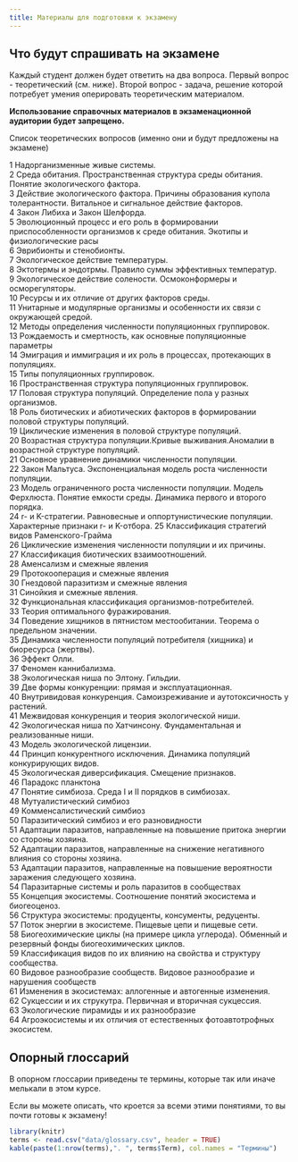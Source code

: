 ```yaml
---
title: Материалы для подготовки к экзамену
---
```


## Что будут спрашивать на экзамене

Каждый студент должен будет ответить на два вопроса. Первый вопрос - теоретический (см. ниже). Второй вопрос - задача, решение которой потребует умения оперировать теоретическим материалом.


**Использование справочных материалов в экзаменационной аудитории будет запрещено.**  

Список теоретических вопросов (именно они и будут предложены на экзамене)

<!-- **Восклицательным знаком (!) помечены те вопросы, ответы на которые были даны на семинарах или в литературе, рекомендованной для самостоятельного изучения (самостоятельные работы №№ 1, 2, 3)** -->

<!-- 1.Надорганизменные живые системы.       -->
<!-- 2.Среда обитания. Пространственная структура среды обитания. Понятие экологического фактора.    -->
<!-- 3.Действие экологического фактора. Причины образования купола толерантности. Витальное и сигнальное действие факторов.    -->
<!-- 4.Закон Либиха и Закон Шелфорда.    -->
<!-- 5!.Эволюционный процесс и его роль в формировании приспособленности организмов к среде обитания. Экотипы и физиологические расы     -->
<!-- 6.Эврибионты и стенобионты.     -->
<!-- 7!.Изменение реакции организмов на действие экологического фактора в пространстве и времени. Ритмы в активности организмов: Циркадные и лунные ритмы.      -->
<!-- 8.Классификации экологических факторов.     -->
<!-- 9!.Экологическое действие света (фотопериодизм)     -->
<!-- 10!.Экологическое действие света (сциофиты и гелиофиты)    -->
<!-- 11!.Экологическое действие температуры.     -->
<!-- 12.Эктотермы и эндотрмы. Правило суммы эффективных температур.      -->
<!-- 13.Экологическое действие солености. Осмоконформеры и осморегуляторы.     -->
<!-- 14.Ресурсы и их отличие от других факторов среды.     -->
<!-- 15.Унитарные и модулярные организмы и особенности их связи с окружающей средой.     -->
<!-- 16.Методы определения численности популяционных группировок.     -->
<!-- 17.Рождаемость и смертность, как основные популяционные параметры     -->
<!-- 18.Эмиграция и иммиграция и их роль в процессах, протекающих в популяциях.     -->
<!-- 19.Типы популяционных группировок.     -->
<!-- 20.Пространственная структура популяционных группировок.     -->
<!-- 21.Половая структура популяций. Определение пола у разных организмов.     -->
<!-- 22.Роль биотических и абиотических факторов в формировании половой структуры популяций.     -->
<!-- 23.Циклические изменения в половой структуре популяций.     -->
<!-- 24.Возрастная структура популяции.Кривые выживания.Аномалии в возрастной структуре популяций.     -->
<!-- 25.Основное уравнение динамики численности популяции.     -->
<!-- 26.Закон Мальтуса. Экспоненциальная модель роста численности популяции.     -->
<!-- 27.Модель ограниченного роста численности популяции. Модель Ферхлюста. Понятие емкости среды. Динамика первого и второго порядка.     -->
<!-- 28.r- и K-стратегии. Равновесные и оппортунистические популяции. Характерные признаки r- и K-отбора. -->
<!-- 29.Классификация стратегий видов Раменского-Грайма     -->
<!-- 30.Циклические изменения численности популяции и их причины.     -->
<!-- 31.Классификация симфизиологичских связей     -->
<!-- 32.Классификация взаимоотношений по результату взаимодействий.     -->
<!-- 33.Аменсализм и смежные явления      -->
<!-- 34.Протокооперация и смежные явления     -->
<!-- 35.Гнездовой паразитизм и смежные явления     -->
<!-- 36.Cинойкия и смежные явления.     -->
<!-- 37.Функциональная классификация организмов-потребителей.     -->
<!-- 38.Теория оптимального фуражирования.     -->
<!-- 39.Поведение хищников в пятнистом местообитании. Теорема о предельном значении.     -->
<!-- 40.Динамика численности популяций потребителя (хищника) и биоресурса (жертвы).     -->
<!-- 41.Эффект Олли.      -->
<!-- 42.Феномен каннибализма.     -->
<!-- 43.Экологическая ниша по Элтону. Гильдии.     -->
<!-- 44.Две формы конкуренции: прямая и эксплуатационная.       -->
<!-- 45.Внутривидовая конкуренция. Самоизреживание и аутотоксичность у растений.      -->
<!-- 46.Межвидовая конкуренция и теория экологической ниши.      -->
<!-- 47.Экологическая ниша по Хатчинсону. Фундаментальная и реализованные ниши.      -->
<!-- 48.Модель экологической лицензии.      -->
<!-- 49.Принцип конкурентного исключения. Динамика популяций конкурирующих видов.      -->
<!-- 50.Особенности конкурентных взаимоотношений в растительных сообществах      -->
<!-- 51.Экологическая диверсификация. Смещение признаков.       -->
<!-- 52.Парадокс планктона      -->
<!-- 53.Влияние межвидовой и внутривидовой конкуренции на место видов в экосистеме.        -->
<!-- 54.Понятие симбиоза. Среда I и II порядков в симбиозах.        -->
<!-- 55.Стратегии симбионтов и хозяев в становлении разных типов симбиозов.       -->
<!-- 56.Мутуалистический симбиоз      -->
<!-- 57.Комменсалистический симбиоз       -->
<!-- 58.Паразитический симбиоз и его разновидности       -->
<!-- 59.Адаптации паразитов, направленные на повышение притока энергии со стороны хозяина.       -->
<!-- 60.Адаптации паразитов, направленные на снижение негативного влияния со стороны хозяина.       -->
<!-- 61.Адаптации паразитов, направленные на повышение вероятности заражения следующего хозяина.       -->
<!-- 62.Паразитарные системы и роль паразитов в сообществах        -->
<!-- 63.Концепция экосистемы. Соотношение понятий экосистема и биогеоценоз.       -->
<!-- 64!.Автотрофный и гетеротрофный компоненты экосистемы, их пространственное и временнóе разделение.     -->
<!-- 65.Структура экосистемы: продуценты, консументы, редуценты.       -->
<!-- 66.Поток энергии в экосистеме. Пищевые цепи и пищевые сети.      -->
<!-- 67!.Биогеохимические циклы (на примере цикла углерода). Обменный и резервный фонды биогеохимических циклов.       -->
<!-- 68.Классификация видов по их влиянию на свойства и структуру сообщества.       -->
<!-- 69.Видовое разнообразие сообществ. Видовое разнообразие и нарушения сообществ       -->
<!-- 70!.Изменения в экосистемах: аллогенные и автогенные изменения.       -->
<!-- 71!.Cукцессии и их струкутра. Первичная и вторичная сукцессия.       -->
<!-- 72!.Флуктуации и их разнообразие.       -->
<!-- 73.Экосистемный и популяционный подход в экологии.       -->
<!-- 74!.Экологические ниши в растительном мире         -->
<!-- 75!.Жизненные формы животных и растений. Жизненные формы по Раункиеру.      -->
<!-- 76.В чём сходство и в чём различие понятий «хищник», «детритофаг» и «редуцент»?       -->
<!-- 77.Автотрофные и гетеротрофные экосистемы.      -->
<!-- 78.Гетеротрофные антропогенные экосистемы      -->
<!-- 79!.Биологическая продуктивность экосистем       -->
<!-- 80!.Круговороты органического вещества в водных и наземных экосистемах      -->
<!-- 81.Экологические пирамиды и их разнообразие      -->
<!-- 82!.Агроэкосистемы и их отличия от естественных фотоавтотрофных экосистем.      -->
<!-- 83.Эксперимент «Биосфера 2» и причины его остановки.       -->
<!-- 84.Суть и критика теории «Моноклимакса» Ф. Клеменса       -->
<!-- 85.Адвентивные и инвазионные виды        -->
<!-- 86!.Основные биомы суши, их площадь и продуктивность.        -->



<!-- Список вопросов для биотехнологов -->

1	Надорганизменные живые системы.      
2	Среда обитания. Пространственная структура среды обитания. Понятие экологического фактора.   
3	Действие экологического фактора. Причины образования купола толерантности. Витальное и сигнальное действие факторов.   
4	Закон Либиха и Закон Шелфорда.   
5	Эволюционный процесс и его роль в формировании приспособленности организмов к среде обитания. Экотипы и физиологические расы    
6	Эврибионты и стенобионты.    
7	Экологическое действие температуры.    
8	Эктотермы и эндотрмы. Правило суммы эффективных температур.     
9	Экологическое действие солености. Осмоконформеры и осморегуляторы.    
10	Ресурсы и их отличие от других факторов среды.    
11	Унитарные и модулярные организмы и особенности их связи с окружающей средой.    
12	Методы определения численности популяционных группировок.    
13	Рождаемость и смертность, как основные популяционные параметры    
14	Эмиграция и иммиграция и их роль в процессах, протекающих в популяциях.    
15	Типы популяционных группировок.    
16	Пространственная структура популяционных группировок.    
17	Половая структура популяций. Определение пола у разных организмов.    
18	Роль биотических и абиотических факторов в формировании половой структуры популяций.    
19	Циклические изменения в половой структуре популяций.    
20	Возрастная структура популяции.Кривые выживания.Аномалии в возрастной структуре популяций.    
21	Основное уравнение динамики численности популяции.    
22	Закон Мальтуса. Экспоненциальная модель роста численности популяции.    
23	Модель ограниченного роста численности популяции. Модель Ферхлюста. Понятие емкости среды. Динамика первого и второго порядка.    
24	r- и K-стратегии. Равновесные и оппортунистические популяции. Характерные признаки r- и K-отбора.
25	Классификация стратегий видов Раменского-Грайма    
26	Циклические изменения численности популяции и их причины.    
27	Классификация биотических взаимоотношений.    
28	Аменсализм и смежные явления     
29	Протокооперация и смежные явления    
30	Гнездовой паразитизм и смежные явления    
31	Cинойкия и смежные явления.    
32	Функциональная классификация организмов-потребителей.    
33	Теория оптимального фуражирования.    
34	Поведение хищников в пятнистом местообитании. Теорема о предельном значении.    
35	Динамика численности популяций потребителя (хищника) и биоресурса (жертвы).    
36	Эффект Олли.     
37	Феномен каннибализма.    
38	Экологическая ниша по Элтону. Гильдии.    
39	Две формы конкуренции: прямая и эксплуатационная.      
40	Внутривидовая конкуренция. Самоизреживание и аутотоксичность у растений.     
41	Межвидовая конкуренция и теория экологической ниши.     
42	Экологическая ниша по Хатчинсону. Фундаментальная и реализованные ниши.     
43	Модель экологической лицензии.     
44	Принцип конкурентного исключения. Динамика популяций конкурирующих видов.     
45	Экологическая диверсификация. Смещение признаков.      
46	Парадокс планктона     
47	Понятие симбиоза. Среда I и II порядков в симбиозах.       
48	Мутуалистический симбиоз     
49	Комменсалистический симбиоз      
50	Паразитический симбиоз и его разновидности      
51	Адаптации паразитов, направленные на повышение притока энергии со стороны хозяина.      
52	Адаптации паразитов, направленные на снижение негативного влияния со стороны хозяина.      
53	Адаптации паразитов, направленные на повышение вероятности заражения следующего хозяина.      
54	Паразитарные системы и роль паразитов в сообществах       
55	Концепция экосистемы. Соотношение понятий экосистема и биогеоценоз.      
56	Структура экосистемы: продуценты, консументы, редуценты.      
57	Поток энергии в экосистеме. Пищевые цепи и пищевые сети.     
58	Биогеохимические циклы (на примере цикла углерода). Обменный и резервный фонды биогеохимических циклов.      
59	Классификация видов по их влиянию на свойства и структуру сообщества.      
60	Видовое разнообразие сообществ. Видовое разнообразие и нарушения сообществ      
61	Изменения в экосистемах: аллогенные и автогенные изменения.      
62	Cукцессии и их струкутра. Первичная и вторичная сукцессия.      
63	Экологические пирамиды и их разнообразие     
64	Агроэкосистемы и их отличия от естественных фотоавтотрофных экосистем.     






## Опорный глоссарий {.smaller}

В опорном глоссарии приведены те термины, которые так или иначе мелькали в этом курсе. 

Если вы можете описать, что кроется за всеми этими понятиями, то вы почти готовы к экзамену!

```r
library(knitr)
terms <- read.csv("data/glossary.csv", header = TRUE)
kable(paste(1:nrow(terms),". ", terms$Term), col.names = "Термины")
```


<!-- ```{r, echo=FALSE, message=FALSE} -->
<!-- library(readxl) -->
<!-- library(dplyr) -->

<!-- exam_date <- "21 января" -->

<!-- students <- read_excel("data/Exam_2021_schedule.xlsx") -->

<!-- group <- students %>% filter(Date == exam_date) -->

<!-- files <- list.files("data/Bilets") -->

<!-- files_sample <- sample(files, nrow(group)) -->

<!-- task <- data.frame(Name = paste(group$Familia, group$Name), Link = paste("[Задача](data/Bilets/",files_sample,")", sep = "")) -->


<!-- ``` -->


<!-- ## Вопросы для экзамена -->

<!-- ```{r, echo=FALSE, message=FALSE} -->
<!-- kable(task, col.names = c("Ф.И.", "Задача для первого этапа экзамена")) -->
<!-- ``` -->

